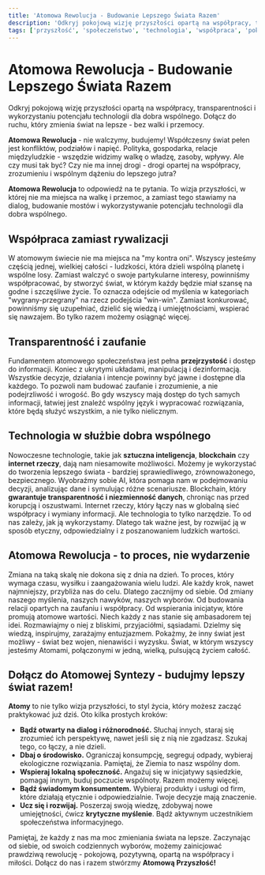 ```yaml
---
title: 'Atomowa Rewolucja - Budowanie Lepszego Świata Razem'
description: 'Odkryj pokojową wizję przyszłości opartą na współpracy, transparentności i wykorzystaniu potencjału technologii dla dobra wspólnego. Dołącz do ruchu, który zmienia świat na lepsze - bez walki i przemocy.'
tags: ['przyszłość', 'społeczeństwo', 'technologia', 'współpraca', 'pokój']
---
```


# Atomowa Rewolucja - Budowanie Lepszego Świata Razem

Odkryj pokojową wizję przyszłości opartą na współpracy, transparentności i wykorzystaniu potencjału technologii dla dobra wspólnego. Dołącz do ruchu, który zmienia świat na lepsze - bez walki i przemocy.

**Atomowa Rewolucja** - nie walczymy, budujemy! Współczesny świat pełen jest konfliktów, podziałów i napięć. Polityka, gospodarka, relacje międzyludzkie - wszędzie widzimy walkę o władzę, zasoby, wpływy. Ale czy musi tak być? Czy nie ma innej drogi - drogi opartej na współpracy, zrozumieniu i wspólnym dążeniu do lepszego jutra?

**Atomowa Rewolucja** to odpowiedź na te pytania. To wizja przyszłości, w której nie ma miejsca na walkę i przemoc, a zamiast tego stawiamy na dialog, budowanie mostów i wykorzystywanie potencjału technologii dla dobra wspólnego.

## Współpraca zamiast rywalizacji

W atomowym świecie nie ma miejsca na "my kontra oni". Wszyscy jesteśmy częścią jednej, wielkiej całości - ludzkości, która dzieli wspólną planetę i wspólne losy. Zamiast walczyć o swoje partykularne interesy, powinniśmy współpracować, by stworzyć świat, w którym każdy będzie miał szansę na godne i szczęśliwe życie. To oznacza odejście od myślenia w kategoriach "wygrany-przegrany" na rzecz podejścia "win-win". Zamiast konkurować, powinniśmy się uzupełniać, dzielić się wiedzą i umiejętnościami, wspierać się nawzajem. Bo tylko razem możemy osiągnąć więcej.

## Transparentność i zaufanie

Fundamentem atomowego społeczeństwa jest pełna **przejrzystość** i dostęp do informacji. Koniec z ukrytymi układami, manipulacją i dezinformacją. Wszystkie decyzje, działania i intencje powinny być jawne i dostępne dla każdego. To pozwoli nam budować zaufanie i zrozumienie, a nie podejrzliwość i wrogość. Bo gdy wszyscy mają dostęp do tych samych informacji, łatwiej jest znaleźć wspólny język i wypracować rozwiązania, które będą służyć wszystkim, a nie tylko nielicznym.

## Technologia w służbie dobra wspólnego

Nowoczesne technologie, takie jak **sztuczna inteligencja**, **blockchain** czy **internet rzeczy**, dają nam niesamowite możliwości. Możemy je wykorzystać do tworzenia lepszego świata - bardziej sprawiedliwego, zrównoważonego, bezpiecznego. Wyobraźmy sobie AI, która pomaga nam w podejmowaniu decyzji, analizując dane i symulując różne scenariusze. Blockchain, który **gwarantuje transparentność i niezmienność danych**, chroniąc nas przed korupcją i oszustwami. Internet rzeczy, który łączy nas w globalną sieć współpracy i wymiany informacji. Ale technologia to tylko narzędzie. To od nas zależy, jak ją wykorzystamy. Dlatego tak ważne jest, by rozwijać ją w sposób etyczny, odpowiedzialny i z poszanowaniem ludzkich wartości.

## Atomowa Rewolucja - to proces, nie wydarzenie

Zmiana na taką skalę nie dokona się z dnia na dzień. To proces, który wymaga czasu, wysiłku i zaangażowania wielu ludzi. Ale każdy krok, nawet najmniejszy, przybliża nas do celu. Dlatego zacznijmy od siebie. Od zmiany naszego myślenia, naszych nawyków, naszych wyborów. Od budowania relacji opartych na zaufaniu i współpracy. Od wspierania inicjatyw, które promują atomowe wartości. Niech każdy z nas stanie się ambasadorem tej idei. Rozmawiajmy o niej z bliskimi, przyjaciółmi, sąsiadami. Dzielmy się wiedzą, inspirujmy, zarażajmy entuzjazmem. Pokażmy, że inny świat jest możliwy - świat bez wojen, nienawiści i wyzysku. Świat, w którym wszyscy jesteśmy Atomami, połączonymi w jedną, wielką, pulsującą życiem całość.

## Dołącz do Atomowej Syntezy - budujmy lepszy świat razem!

**Atomy** to nie tylko wizja przyszłości, to styl życia, który możesz zacząć praktykować już dziś. Oto kilka prostych kroków:

- **Bądź otwarty na dialog i różnorodność.** Słuchaj innych, staraj się zrozumieć ich perspektywę, nawet jeśli się z nią nie zgadzasz. Szukaj tego, co łączy, a nie dzieli.
- **Dbaj o środowisko.** Ograniczaj konsumpcję, segreguj odpady, wybieraj ekologiczne rozwiązania. Pamiętaj, że Ziemia to nasz wspólny dom.
- **Wspieraj lokalną społeczność.** Angażuj się w inicjatywy sąsiedzkie, pomagaj innym, buduj poczucie wspólnoty. Razem możemy więcej.
- **Bądź świadomym konsumentem.** Wybieraj produkty i usługi od firm, które działają etycznie i odpowiedzialnie. Twoje decyzje mają znaczenie.
- **Ucz się i rozwijaj.** Poszerzaj swoją wiedzę, zdobywaj nowe umiejętności, ćwicz **krytyczne myślenie**. Bądź aktywnym uczestnikiem społeczeństwa informacyjnego.

Pamiętaj, że każdy z nas ma moc zmieniania świata na lepsze. Zaczynając od siebie, od swoich codziennych wyborów, możemy zainicjować prawdziwą rewolucję - pokojową, pozytywną, opartą na współpracy i miłości. Dołącz do nas i razem stwórzmy **Atomową Przyszłość!**
